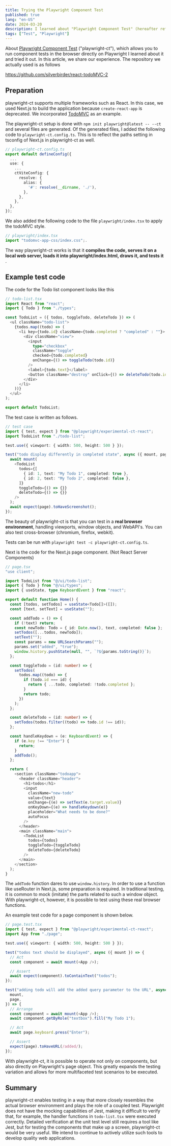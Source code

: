 ```yaml
---
title: Trying the Playwright Component Test
published: true
lang: "en-US"
date: 2024-03-20
description: I learned about "Playwright Component Test" (hereafter referred to as "playwright-ct"), which allows you to run component tests in the browser directly on Playwright, and tried it out. In this article, we share our experience. The actual repository used is as follows
tags: ["Test", "Playwright"]
---
```


About [Playwright Component Test](https://playwright.dev/docs/test-components) ("playwright-ct"), which allows you to run component tests in the browser directly on Playwright I learned about it and tried it out.
In this article, we share our experience. The repository we actually used is as follows

https://github.com/silverbirder/react-todoMVC-2

## Preparation

playwright-ct supports multiple frameworks such as React.
In this case, we used Next.js to build the application because `create-react-app` is deprecated.
We incorporated [TodoMVC](https://todomvc.com/) as an example.

The playwright-ct setup is done with `npm init playwright@latest -- --ct` and several files are generated.
Of the generated files, I added the following code to `playwright-ct.config.ts`.
This is to reflect the paths setting in tsconfig of Next.js in playwright-ct as well.

```ts
// playwright-ct.config.ts
export default defineConfig({
  ...
  use: {
    ...
    ctViteConfig: {
      resolve: {
        alias: {
          '#': resolve(__dirname, './'),
        },
      },
    },
  },
});
```

We also added the following code to the file `playwright/index.tsx` to apply the todoMVC style.

```ts
// playwright/index.tsx
import "todomvc-app-css/index.css";.
```

The way playwright-ct works is that it **compiles the code, serves it on a local web server, loads it into playwright/index.html, draws it, and tests it** .

## Example test code

The code for the Todo list component looks like this

```ts
// todo-list.tsx
import React from "react";
import { Todo } from "./types";

const TodoList = ({ todos, toggleTodo, deleteTodo }) => (
  <ul className="todo-list">
    {todos.map((todo) => (
      <li key={todo.id} className={todo.completed ? "completed" : ""}>
        <div className="view">
          <input
            type="checkbox"
            className="toggle"
            checked={todo.completed}
            onChange={() => toggleTodo(todo.id)}
          />
          <label>{todo.text}</label>
          <button className="destroy" onClick={() => deleteTodo(todo.id)}></button>
        </div>
      </li>
    ))}
  </ul>
);

export default TodoList;
```

The test case is written as follows.

```ts
// test case
import { test, expect } from "@playwright/experimental-ct-react";
import TodoList from "./todo-list";

test.use({ viewport: { width: 500, height: 500 } });

test("todo display differently in completed state", async ({ mount, page }) => {
  await mount(
    <TodoList
      todos={[
        { id: 1, text: "My Todo 1", completed: true },
        { id: 2, text: "My Todo 2", completed: false },
      ]}
      toggleTodo={() => {}}
      deleteTodo={() => {}}
    />
  );
  await expect(page).toHaveScreenshot();
});
```

The beauty of playwright-ct is that you can test in a **real browser environment**, handling viewports, window objects, and WebAPI's. You can also test cross-browser (chromium, firefox, webkit).

Tests can be run with `playwright test -c playwright-ct.config.ts`.

Next is the code for the Next.js page component. (Not React Server Components)

```ts
// page.tsx
"use client";

import TodoList from "@/ui/todo-list";
import { Todo } from "@/ui/types";
import { useState, type KeyboardEvent } from "react";

export default function Home() {
  const [todos, setTodos] = useState<Todo[]>([]);
  const [text, setText] = useState("");

  const addTodo = () => {
    if (!text) return;
    const newTodo: Todo = { id: Date.now(), text, completed: false };
    setTodos([...todos, newTodo]);
    setText("");
    const params = new URLSearchParams("");
    params.set("added", "true");
    window.history.pushState(null, "", `?${params.toString()}`);
  };

  const toggleTodo = (id: number) => {
    setTodos(
      todos.map((todo) => {
        if (todo.id === id) {
          return { ...todo, completed: !todo.completed };
        }
        return todo;
      })
    );
  };

  const deleteTodo = (id: number) => {
    setTodos(todos.filter((todo) => todo.id !== id));
  };

  const handleKeydown = (e: KeyboardEvent) => {
    if (e.key !== "Enter") {
      return;
    }
    addTodo();
  };

  return (
    <section className="todoapp">
      <header className="header">
        <h1>todos</h1>
        <input
          className="new-todo"
          value={text}
          onChange={(e) => setText(e.target.value)}
          onKeyDown={(e) => handleKeydown(e)}
          placeholder="What needs to be done?"
          autoFocus
        />
      </header>
      <main className="main">
        <TodoList
          todos={todos}
          toggleTodo={toggleTodo}
          deleteTodo={deleteTodo}
        />
      </main>
    </section>
  );
}
```

The `addTodo` function dares to use `window.history`.
In order to use a function like useRouter in Next.js, some preparation is required.
In traditional testing, it is common to mock (imitate) the parts related to such a window object.
With playwright-ct, however, it is possible to test using these real browser functions.

An example test code for a page component is shown below.

```ts
// page.test.tsx
import { test, expect } from "@playwright/experimental-ct-react";
import App from "./page";

test.use({ viewport: { width: 500, height: 500 } });

test("todos text should be displayed", async ({ mount }) => {
  // Act
  const component = await mount(<App />);

  // Assert
  await expect(component).toContainText("todos");
});

test("adding todo will add the added query parameter to the URL", async ({
  mount,
  page,
}) => {
  // Arrange
  const component = await mount(<App />);
  await component.getByRole("textbox").fill("My Todo 1");

  // Act
  await page.keyboard.press("Enter");

  // Assert
  expect(page).toHaveURL(/added/);
});
```

With playwright-ct, it is possible to operate not only on components, but also directly on Playwright's page object.
This greatly expands the testing variation and allows for more multifaceted test scenarios to be executed.

## Summary

playwright-ct enables testing in a way that more closely resembles the actual browser environment and plays the role of a coupled test.
Playwright does not have the mocking capabilities of Jest, making it difficult to verify that, for example, the handler functions in `todo-list.tsx` were executed correctly.
Detailed verification at the unit test level still requires a tool like Jest, but for testing the components that make up a screen, playwright-ct would be very useful.
We intend to continue to actively utilize such tools to develop quality web applications.
